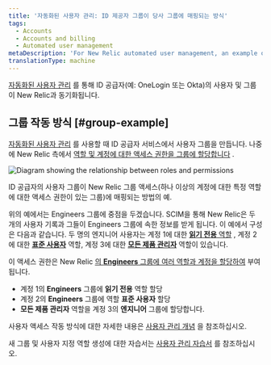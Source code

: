 ```yaml
---
title: '자동화된 사용자 관리: ID 제공자 그룹이 당사 그룹에 매핑되는 방식'
tags:
  - Accounts
  - Accounts and billing
  - Automated user management
metaDescription: 'For New Relic automated user management, an example of how identity provider groups map over to New Relic user management features.'
translationType: machine
---
```



[자동화된 사용자 관리](/docs/accounts/accounts/automated-user-management/automated-user-provisioning-single-sign) 를 통해 ID 공급자(예: OneLogin 또는 Okta)의 사용자 및 그룹이 New Relic과 동기화됩니다.

## 그룹 작동 방식 [#group-example]

[자동화된 사용자 관리](/docs/accounts/accounts/automated-user-management/automated-user-provisioning-single-sign) 를 사용할 때 ID 공급자 서비스에서 사용자 그룹을 만듭니다. 나중에 New Relic 측에서 [역할 및 계정에 대한 액세스 권한을 그룹에 할당합니다](/docs/accounts/accounts-billing/new-relic-one-user-management/user-management-concepts#understand-concepts) .

<img
  title="Roles and permissions"
  alt="Diagram showing the relationship between roles and permissions"
  src={accountsAUMIdentityProviderGroupsMapping}
/>

<figcaption>
  ID 공급자의 사용자 그룹이 New Relic 그룹 액세스(하나 이상의 계정에 대한 특정 역할에 대한 액세스 권한이 있는 그룹)에 매핑되는 방법의 예.
</figcaption>

위의 예에서는 Engineers 그룹에 중점을 두겠습니다. SCIM을 통해 New Relic은 두 개의 사용자 기록과 그들이 Engineers 그룹에 속한 정보를 받게 됩니다. 이 예에서 구성은 다음과 같습니다. 두 명의 엔지니어 사용자는 계정 1에 대한 [**읽기 전용** 역할](/docs/accounts/accounts-billing/new-relic-one-user-management/user-management-concepts#roles) , 계정 2에 대한 [**표준 사용자**](/docs/accounts/accounts-billing/new-relic-one-user-management/user-management-concepts#roles) 역할, 계정 3에 대한 [**모든 제품 관리자**](/docs/accounts/accounts-billing/new-relic-one-user-management/user-management-concepts#roles) 역할이 있습니다.

이 액세스 권한은 New Relic [의 **Engineers** 그룹에 여러 역할과 계정을 할당하여](/docs/accounts/accounts-billing/new-relic-one-user-management/user-management-concepts#understand-concepts) 부여됩니다.

* 계정 1의 **Engineers** 그룹에 **읽기 전용** 역할 할당
* 계정 2의 **Engineers** 그룹에 역할 **표준 사용자** 할당
* **모든 제품 관리자** 역할을 계정 3의 **엔지니어** 그룹에 할당합니다.

사용자 액세스 작동 방식에 대한 자세한 내용은 [사용자 관리 개념](/docs/accounts/accounts-billing/new-relic-one-user-management/user-management-concepts#understand-concepts) 을 참조하십시오.

새 그룹 및 사용자 지정 역할 생성에 대한 자습서는 [사용자 관리 자습서](/docs/accounts/accounts-billing/new-relic-one-user-management/tutorial-add-new-user-groups-roles-new-relic-one-user-model/) 를 참조하십시오.